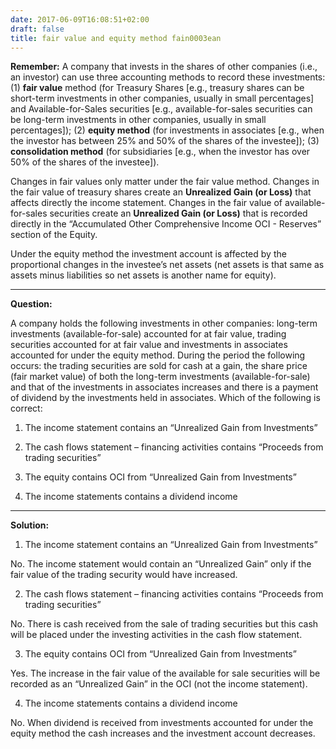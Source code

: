 ```yaml
---
date: 2017-06-09T16:08:51+02:00
draft: false
title: fair value and equity method fain0003ean
---
```


**Remember:**
A company that invests in the shares of other companies (i.e., an investor) can use three accounting methods to record these investments: (1) **fair value** method (for Treasury Shares [e.g., treasury shares can be short-term investments in other companies, usually in small percentages] and Available-for-Sales securities [e.g., available-for-sales securities can be long-term investments in other companies, usually in small percentages]); (2) **equity method** (for investments in associates [e.g., when the investor has between 25% and 50% of the shares of the investee]); (3) **consolidation method** (for subsidiaries [e.g., when the investor has over 50% of the shares of the investee]).

Changes in fair values only matter under the fair value method. Changes in the fair value of treasury shares create an **Unrealized Gain (or Loss)** that affects directly the income statement. Changes in the fair value of available-for-sales securities create an **Unrealized Gain (or Loss)** that is recorded directly in the "Accumulated Other Comprehensive Income OCI - Reserves" section of the Equity.

Under the equity method the investment account is affected by the proportional changes in the investee's net assets (net assets is that same as assets minus liabilities so net assets is another name for equity).

***

**Question:**

A company holds the following investments in other companies: long-term investments (available-for-sale) accounted for at fair value, trading securities accounted for at fair value and investments in associates accounted for under the equity method. During the period the following occurs: the trading securities are sold for cash at a gain, the share price (fair market value) of both the long-term investments (available-for-sale) and that of the investments in associates increases and there is a payment of dividend by the investments held in associates. Which of the following is correct:

1. The income statement contains an “Unrealized Gain from Investments”

2. The cash flows statement – financing activities contains “Proceeds from trading securities”

3. The equity contains OCI from “Unrealized Gain from Investments”

4. The income statements contains a dividend income

***

**Solution:**

1. The income statement contains an “Unrealized Gain from Investments”

No. The income statement would contain an "Unrealized Gain" only if the fair value of the trading security would have increased.

2. The cash flows statement – financing activities contains “Proceeds from trading securities”

No. There is cash received from the sale of trading securities but this cash will be placed under the investing activities in the cash flow statement.

3. The equity contains OCI from “Unrealized Gain from Investments”

Yes. The increase in the fair value of the available for sale securities will be recorded as an "Unrealized Gain" in the OCI (not the income statement).

4. The income statements contains a dividend income

No. When dividend is received from investments accounted for under the equity method the cash increases and the investment account decreases.
